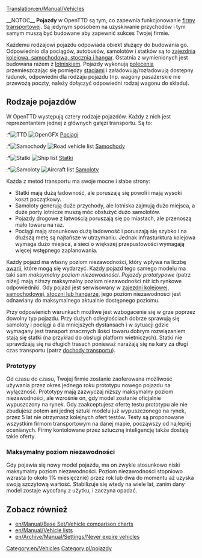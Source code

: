 [[Translation:en/Manual/Vehicles]]
{{pl/Tłumaczenie|oryg. = Vehicles
|z     = en
|Postępy = 70
}}
{{pl/Spis treści}}

{{en/warning| Stronka gotowa do tłumaczenia zapraszam.}}
__NOTOC__
'''Pojazdy''' w OpenTTD są tym, co zapewnia funkcjonowanie [[pl/Manual/Firma transportowa| firmy transportowej]]. Są jedynym sposobem na uzyskiwanie przychodów i tym samym muszą być budowane aby zapewnić sukces Twojej firmie.

Każdemu rodzajowi pojazdu odpowiada obiekt służący do budowania go. Odpowiednio dla pociągów, autobusów, samolotów i statków są to [[pl/zajezdnia kolejowa, samochodowa, stocznia i hangar| zajezdnia kolejowa, samochodowa, stocznia i hangar]]. Ostatnia z wymienionych jest budowana razem z [[pl/Lotnisko| lotniskiem]]. Pojazdy wykonują [[pl/Manual/Polecenia| polecenia]] przemieszczając się pomiędzy [[pl/Manual/Stacje| stacjami]] i załadowują/rozładowują dostępny ładunek, odpowiedni dla rodzaju pojazdu (np. wagony pasażerskie nie przewożą poczty, należy dołączyć odpowiedni rodzaj wagonu do składu).

== Rodzaje pojazdów ==
W OpenTTD występują cztery rodzaje pojazdów. Każdy z nich jest reprezentantem jednej z głównych gałęzi transportu. Są to:

:*[[File:en/manual html m16a497ce.png|TTD]] [[File:en/Train Information button.png|OpenGFX]] [[pl/Manual/Pociągi|Pociągi]]
:*[[File:en/manual html m3518e48c.png|Samochody]] [[File:en/Road Vehicle Information button.png|Road vehicle list]] [[pl/Manual/Pojazdy drogowe|Samochody]]
:*[[File:en/manual html 53123a33.png|Statki]] [[File:en/Ship Information button.png|Ship list]] [[pl/Manual/Statki|Statki]]
:*[[File:en/manual html 442702e6.png|Samoloty]] [[File:en/Aircraft Information button.png|Aircraft list]] [[pl/Manual/Samoloty|Samoloty]]

Każda z metod transportu ma swoje mocne i słabe strony:
*Statki mają dużą ładowność, ale poruszają się powoli i mają wysoki koszt początkowy.
*Samoloty generują duże przychody, ale lotniska zajmują dużo miejsca, a duże porty lotnicze muszą móc obsłużyć dużo samolotów.
*Pojazdy drogowe z łatwością poruszają się po miastach, ale przenoszą mało towaru na raz.
*Pociągi mają stosunkowo dużą ładowność i poruszają się szybko i na dłuższą metę są najtańsze w utrzymaniu. Jednak infrasturktura kolejowa wymaga dużo miejsca, a sieci o większej przepustowości wymagają więcej wstępnego zaplanowania.

Każdy pojazd ma własny poziom niezawodności, który wpływa na liczbę [[pl/awaria| awarii]], które mogą się wydarzyć. Każdy pojazd tego samego modelu ma taki sam ''maksymalny poziom niezawodności''. ''Pojazdy prototypowe'' (patrz niżej) mają niższy maksymalny poziom niezawodności niż ich rynkowe odpowiedniki. Gdy pojazd jest serwisowany w [[pl/zajezdnia kolejowa, samochodowa, stocznia i hangar| zajezdni kolejowej, samochodowej, stoczni lub hangarze]], jego poziom niezawodności jest odnawiany do maksymalnego aktualnie dostępnego poziomu. 

Przy odpowienich warunkach możliwe jest wzbogacenie się w grze poprzez dowolny typ pojazdu. Przy dużych odległościach dobrze sprawują się samoloty i pociągi a dla mniejszych dystansach i w sytuacji gdzie wymagany jest transport znacznych ilości towaru dobrym rozwiązaniem stają się statki (na przykład do obsługi platform wietniczych). Statki nie sprawdzają się na długich trasach ponieważ narażają się na kary za długi czas transportu (patrz [[pl/dochody transportu| dochody transportu]]).

=== Prototypy ===

Od czasu do czasu, Twojej firmie zostanie zaoferowana możliwość używania przez okres jednego roku prototypu nowego pojazdu na wyłączność. Prototypy mają zazwyczaj niższy maksymalny poziom niezawodności, ale wzrośnie on, gdy model zostanie oficjalnie wypuszczony na rynek. Gdy zaakceptujesz ofertę testu prototypu ale nie zbudujesz potem ani jednej sztuki modelu już wypuszczonego na rynek, przez 5 lat nie otrzymasz kolejnych ofert testów. Testy są proponowane wszystkim firmom transportowym na danej mapie, począwszy od najlepiej ocenianych. Firmy kontolowane przez sztuczną inteligencję także dostają takie oferty.

=== Maksymalny poziom niezawodności ===

Gdy pojawia się nowy model pojazdu, ma on zwykle stosunkowo niski maksymalny poziom niezawodności. Poziom niezawodności stopniowo wzrasta (o około 1% miesięcznie) przez rok lub dwa do momentu aż uzyska swoją szczytową wartość. Stabilizuje się wtedy na wiele lat, zanim dany model zostaje wycofany z użytku, i zaczyna opadać.

==Zobacz również==
*[[en/Manual/Base Set/Vehicle comparison charts]]
*[[en/Manual/Vehicle lists]]
*[[en/Archive/Manual/Settings/Never expire vehicles]]
[[Category:en/Vehicles]][[Category:pl/pojazdy]]